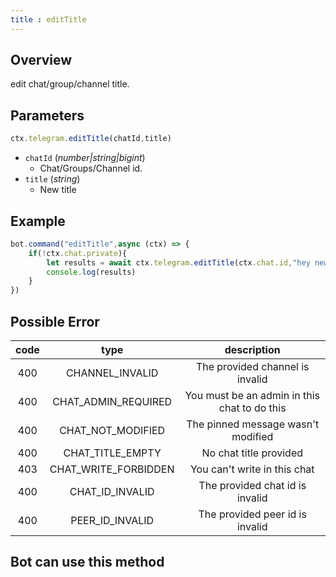 ```yaml
--- 
title : editTitle 
--- 
```

## Overview 
edit chat/group/channel title. 
## Parameters 
```ts 
ctx.telegram.editTitle(chatId,title) 
```
- `chatId` (_number|string|bigint_) 
    - Chat/Groups/Channel id. 
- `title` (_string_) 
    - New title 
## Example 
```ts highlight=3
bot.command("editTitle",async (ctx) => {
    if(!ctx.chat.private){
        let results = await ctx.telegram.editTitle(ctx.chat.id,"hey new title") 
        console.log(results)
    }
})
```
## Possible Error 

| code | type | description | 
| :---: | :---: | :------:| 
| 400 | CHANNEL_INVALID | The provided channel is invalid | 
| 400 | CHAT_ADMIN_REQUIRED | You must be an admin in this chat to do this | 
| 400 | CHAT_NOT_MODIFIED | The pinned message wasn't modified | 
| 400 | CHAT_TITLE_EMPTY | No chat title provided | 
| 403 | CHAT_WRITE_FORBIDDEN | You can't write in this chat | 
| 400 | CHAT_ID_INVALID | The provided chat id is invalid | 
| 400 | PEER_ID_INVALID | The provided peer id is invalid | 

## Bot can use this method